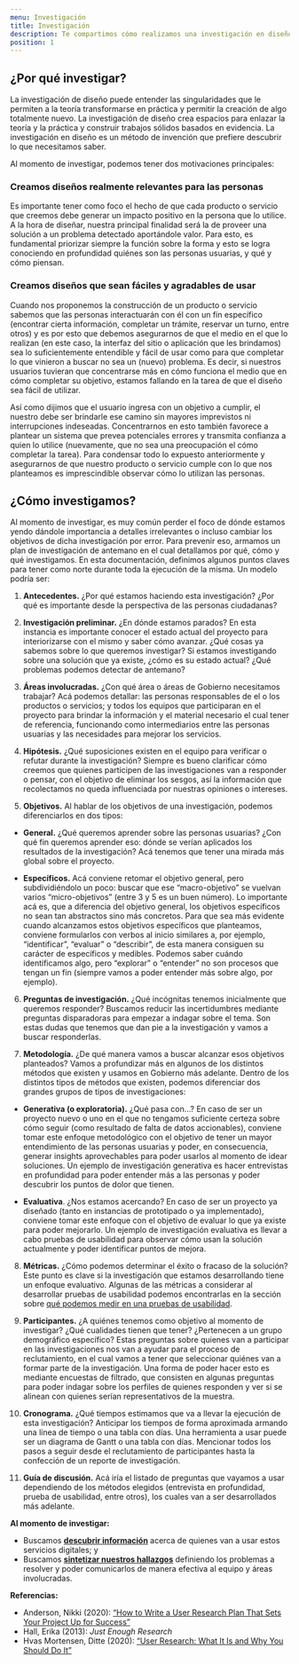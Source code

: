 ```yaml
---
menu: Investigación
title: Investigación
description: Te compartimos cómo realizamos una investigación en diseño. Partimos con una hipótesis sobre lo que vamos a investigar, pasamos por la realización de entrevistas contextuales y luego realizamos un trabajo de análisis y síntesis utilizando herramientas como personajes y viaje de usuario.
position: 1
---
```


## ¿Por qué investigar?

La investigación de diseño puede entender las singularidades que le permiten a la teoría transformarse en práctica y permitir la creación de algo totalmente nuevo. La investigación de diseño crea espacios para enlazar la teoría y la práctica y construir trabajos sólidos basados en evidencia. La investigación en diseño es un método de invención que prefiere descubrir lo que necesitamos saber.

Al momento de investigar, podemos tener dos motivaciones principales:

### Creamos diseños realmente relevantes para las personas

Es importante tener como foco el hecho de que cada producto o servicio que creemos debe generar un impacto positivo en la persona que lo utilice.
A la hora de diseñar, nuestra principal finalidad será la de proveer una solución a un problema detectado aportándole valor. Para esto, es fundamental priorizar siempre la función sobre la forma y esto se logra conociendo en profundidad quiénes son las personas usuarias, y qué y cómo piensan.

### Creamos diseños que sean fáciles y agradables de usar

Cuando nos proponemos la construcción de un producto o servicio sabemos que las personas interactuarán con él con un fin específico (encontrar cierta información, completar un trámite, reservar un turno, entre otros) y es por esto que debemos asegurarnos de que el medio en el que lo realizan (en este caso, la interfaz del sitio o aplicación que les brindamos) sea lo suficientemente entendible y fácil de usar como para que completar lo que vinieron a buscar no sea un (nuevo) problema. Es decir, si nuestros usuarios tuvieran que concentrarse más en cómo funciona el medio que en cómo completar su objetivo, estamos fallando en la tarea de que el diseño sea fácil de utilizar.

Así como dijimos que el usuario ingresa con un objetivo a cumplir, el nuestro debe ser brindarle ese camino sin mayores imprevistos ni interrupciones indeseadas. Concentrarnos en esto también favorece a plantear un sistema que prevea potenciales errores y transmita confianza a quien lo utilice (nuevamente, que no sea una preocupación el cómo completar la tarea). Para condensar todo lo expuesto anteriormente y asegurarnos de que nuestro producto o servicio cumple con lo que nos planteamos es imprescindible observar cómo lo utilizan las personas.

## ¿Cómo investigamos?

Al momento de investigar, es muy común perder el foco de dónde estamos yendo dándole importancia a detalles irrelevantes o incluso cambiar los objetivos de dicha investigación por error. Para prevenir eso, armamos un plan de investigación de antemano en el cual detallamos por qué, cómo y qué investigamos. En esta documentación, definimos algunos puntos claves para tener como norte durante toda la ejecución de la misma. Un modelo podría ser:

1. **Antecedentes.** ¿Por qué estamos haciendo esta investigación? ¿Por qué es importante desde la perspectiva de las personas ciudadanas?

2. **Investigación preliminar.** ¿En dónde estamos parados? En esta instancia es importante conocer el estado actual del proyecto para interiorizarse con el mismo y saber cómo avanzar. ¿Qué cosas ya sabemos sobre lo que queremos investigar? Si estamos investigando sobre una solución que ya existe, ¿cómo es su estado actual? ¿Qué problemas podemos detectar de antemano?

3. **Áreas involucradas.** ¿Con qué área o áreas de Gobierno necesitamos trabajar? Acá podemos detallar: las personas responsables de el o los productos o servicios; y todos los equipos que participaran en el proyecto para brindar la información y el material necesario el cual tener de referencia, funcionando como intermediarios entre las personas usuarias y las necesidades para mejorar los servicios.

4. **Hipótesis.** ¿Qué suposiciones existen en el equipo para verificar o refutar durante la investigación? Siempre es bueno clarificar cómo creemos que quienes participen de las investigaciones van a responder o pensar, con el objetivo de eliminar los sesgos, así la información que recolectamos no queda influenciada por nuestras opiniones o intereses.

5. **Objetivos.** Al hablar de los objetivos de una investigación, podemos diferenciarlos en dos tipos:

- **General.** ¿Qué queremos aprender sobre las personas usuarias? ¿Con qué fin queremos aprender eso: dónde se verían aplicados los resultados de la investigación? Acá tenemos que tener una mirada más global sobre el proyecto.

- **Específicos.** Acá conviene retomar el objetivo general, pero subdividiéndolo un poco: buscar que ese “macro-objetivo” se vuelvan varios “micro-objetivos” (entre 3 y 5 es un buen número). Lo importante acá es, que a diferencia del objetivo general, los objetivos específicos no sean tan abstractos sino más concretos. Para que sea más evidente cuando alcanzamos estos objetivos específicos que planteamos, conviene formularlos con verbos al inicio similares a, por ejemplo, “identificar”, “evaluar” o “describir”, de esta manera consiguen su carácter de específicos y medibles. Podemos saber cuándo identificamos algo, pero “explorar” o “entender” no son procesos que tengan un fin (siempre vamos a poder entender más sobre algo, por ejemplo).

6. **Preguntas de investigación.** ¿Qué incógnitas tenemos inicialmente que queremos responder? Buscamos reducir las incertidumbres mediante preguntas disparadoras para empezar a indagar sobre el tema. Son estas dudas que tenemos que dan pie a la investigación y vamos a buscar responderlas.

7. **Metodología.** ¿De qué manera vamos a buscar alcanzar esos objetivos planteados? Vamos a profundizar más en algunos de los distintos métodos que existen y usamos en Gobierno más adelante. Dentro de los distintos tipos de métodos que existen, podemos diferenciar dos grandes grupos de tipos de investigaciones:

- **Generativa (o exploratoria).** ¿Qué pasa con…? En caso de ser un proyecto nuevo o uno en el que no tengamos suficiente certeza sobre cómo seguir (como resultado de falta de datos accionables), conviene tomar este enfoque metodológico con el objetivo de tener un mayor entendimiento de las personas usuarias y poder, en consecuencia, generar insights aprovechables para poder usarlos al momento de idear soluciones. Un ejemplo de investigación generativa es hacer entrevistas en profundidad para poder entender más a las personas y poder descubrir los puntos de dolor que tienen.

- **Evaluativa**. ¿Nos estamos acercando? En caso de ser un proyecto ya diseñado (tanto en instancias de prototipado o ya implementado), conviene tomar este enfoque con el objetivo de evaluar lo que ya existe para poder mejorarlo. Un ejemplo de investigación evaluativa es llevar a cabo pruebas de usabilidad para observar cómo usan la solución actualmente y poder identificar puntos de mejora.

8. **Métricas.** ¿Cómo podemos determinar el éxito o fracaso de la solución? Este punto es clave si la investigación que estamos desarrollando tiene un enfoque evaluativo. Algunas de las métricas a considerar al desarrollar pruebas de usabilidad podemos encontrarlas en la sección sobre [qué podemos medir en una pruebas de usabilidad](https://gcba.github.io/estandares/creamos_experiencias/usabilidad/pruebas-de-usabilidad/#%C2%BFqu%C3%A9-podemos-medir-en-una-prueba-de-usabilidad).

9. **Participantes.** ¿A quiénes tenemos como objetivo al momento de investigar? ¿Qué cualidades tienen que tener? ¿Pertenecen a un grupo demográfico específico? Estas preguntas sobre quienes van a participar en las investigaciones nos van a ayudar para el proceso de reclutamiento, en el cual vamos a tener que seleccionar quiénes van a formar parte de la investigación. Una forma de poder hacer esto es mediante encuestas de filtrado, que consisten en algunas preguntas para poder indagar sobre los perfiles de quienes responden y ver si se alinean con quienes serían representativos de la muestra.

10. **Cronograma.** ¿Qué tiempos estimamos que va a llevar la ejecución de esta investigación? Anticipar los tiempos de forma aproximada armando una línea de tiempo o una tabla con días. Una herramienta a usar puede ser un diagrama de Gantt o una tabla con días. Mencionar todos los pasos a seguir desde el reclutamiento de participantes hasta la confección de un reporte de investigación.

11. **Guía de discusión.** Acá iría el listado de preguntas que vayamos a usar dependiendo de los métodos elegidos (entrevista en profundidad, prueba de usabilidad, entre otros), los cuales van a ser desarrollados más adelante.

**Al momento de investigar:**
- Buscamos **[descubrir información](https://gcba.github.io/estandares/creamos_experiencias/usabilidad/investigaci%C3%B3n/descubrir/)** acerca de quienes van a usar estos servicios digitales; y
- Buscamos **[sintetizar nuestros hallazgos](https://gcba.github.io/estandares/creamos_experiencias/usabilidad/investigaci%C3%B3n/sintetizar/)** definiendo los problemas a resolver y poder comunicarlos de manera efectiva al equipo y áreas involucradas.

**Referencias:**
- Anderson, Nikki (2020): [“How to Write a User Research Plan That Sets Your Project Up for Success”](https://dscout.com/people-nerds/how-to-write-a-user-research-plan-that-sets-your-project-up-for-success)
- Hall, Erika (2013): _Just Enough Research_
- Hvas Mortensen, Ditte (2020): [“User Research: What It Is and Why You Should Do It”](https://www.interaction-design.org/literature/article/user-research-what-it-is-and-why-you-should-do-it?r=santiago-bugdadi)
